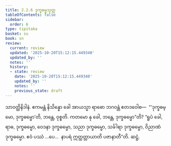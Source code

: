 ```yaml
---
title: 2.2.6 ဒုက္ခဓမ္မသုတ္တ
tableOfContents: false
sidebar:
  order: 6
type: tipitaka
basket: su
book: sn
review:
  current: review
  updated: '2025-10-20T15:12:15.449340'
  updated_by: ''
  notes: ''
  history:
  - state: review
    date: '2025-10-20T15:12:15.449340'
    updated_by: ''
    notes: ''
    previous_state: draft
---
```



<DynamicBreadcrumb />


<ReviewStatus review={frontmatter.review} showDetails={true} />

<HypothesisAnnotation frontmatter={frontmatter} />

<Division number="175" book="sn" e="ch" v="18" p="305">

<Paragraph number="858" book="sn">
သာဝတ္ထိနိဒါနံ. ဧကမန္တံ နိသိန္နော ခေါ အာယသ္မာ ရာဓော ဘဂဝန္တံ ဧတဒဝေါစ—  “‘ဒုက္ခဓမ္မော, ဒုက္ခဓမ္မော’တိ, ဘန္တေ, ဝုစ္စတိ. ကတမော နု ခေါ, ဘန္တေ, ဒုက္ခဓမ္မော”တိ? “ရူပံ ခေါ, ရာဓ, ဒုက္ခဓမ္မော, ဝေဒနာ ဒုက္ခဓမ္မော, သညာ ဒုက္ခဓမ္မော, သင်္ခါရာ ဒုက္ခဓမ္မော, ဝိညာဏံ ဒုက္ခဓမ္မော. ဧဝံ ပဿံ …ပေ…  နာပရံ ဣတ္ထတ္တာယာတိ ပဇာနာတီ”တိ.

</Paragraph>
</Division>

<Paragraph number="859" type="center" book="sn">
ဆဋ္ဌံ.
</Paragraph>